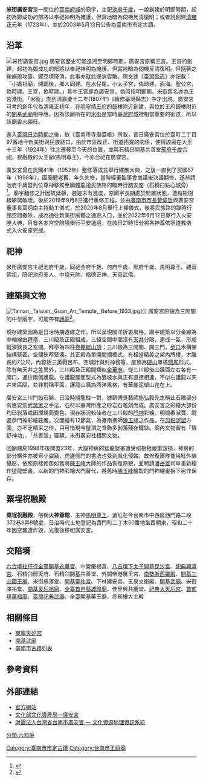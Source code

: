 {{tw monument
|name=臺南廣安宮
|formername=王宮、廣安宮共善堂
|image=米街廣安宮1.jpg
|imagename=
|othername=米街廣安宮
|formalname=
|level=直轄市定古蹟
|class=寺廟
|time={{QIN}}[[雍正|雍正]]元年（1723年) 
|location={{TWN}}[[臺南市|臺南市]][[中西區_(台灣)|中西區]]新美街172號
|open=
|cost=
|website=
|reg_url =https://nchdb.boch.gov.tw/assets/overview/monument/20030513000007
}}
'''米街廣安宮'''是一間位於[[臺南|臺南]][[府城|府城]]的廟宇，主祀[[池府千歲|池府千歲]]，一說創建於明鄭時期，起初為鄭成功的部將以奉祀神明為掩護，但實地暗為伺機反清復明{{r|廣}}；或者說創建[[臺灣清治時期|清]][[雍正|雍正]]元年（1723年），並於2003年5月13日公告為臺南市市定古蹟{{r|文}}。

== 沿革 ==
[[File:米街廣安宮.jpg|thumb]]
廣安宮歷史可能追溯至明鄭時期，廣安宮原稱王宮。王宮的創建，起初為鄭成功的部將以奉祀神明為掩護，但實地暗為伺機反清復明。但隨著之後施琅攻臺、鄭克塽降清，此事亦就此煙消雲散。陳文達《[[臺灣縣志|臺灣縣志]]》亦記載：「小媽祖廟，開闢後，鄉人同建。在水仔尾。小太子宮，偽時建。面海。聖公宮，偽時建。王宮，偽時建。」其中王宮即為廣安宮，偽時指明鄭朝。米街舊名亦為王宮港街。「米街」直到清嘉慶十二年(1807年)《續修臺灣縣志》中才出現。{{r|廣}}廣安宮可考的創年代為清雍正初年，在[[祀典大天后宮|明寧靖王府]]的鼓樓附近創建，與位於王府鐘樓附近的[[開基武廟|開基武廟]]相呼應{{r|傅}}。因為該廟所在的[[米街|米街]]是當時[[臺灣府城|臺灣府城]]裡相當重要的街道，所以該廟香火頗旺{{r|傅}}。

進入[[臺灣日治時期|臺灣日治時期]]之後，依《臺南市寺廟臺帳》所載，昔日廣安宮位於臺町二丁目97番地今新美街與民族路口，由於市區改正、街道拓寬的關係，使得該廟在大正十三年（1924年）往北遷移至今天的位置，並與石精臼開基共善堂[[邢府千歲|邢府千歲]]合祀{{r|傅}}。祝融殿的火王爺(馬明尊王)，今亦合祀在廣安宮。

廣安宮曾在民國41年（1952年）整修落成並舉行建醮大典，之後一直到了民國87年（1998年），因廟體老舊、年久失修，當時經董監事會商議後決議翻修，遂恭請池府千歲暨列位尊神移駕至廟體龍邊民族路的臨時行舘安座（石精臼點心城旁）{{r|傅}}<ref>{{Cite news|last=孟慶慈|url=http://news.ltn.com.tw/news/local/paper/761813|title=〈南部〉廣安宮愁錢 南市府建議「古蹟容積移轉」|work=自由時報電子報|date=2014-03-13|accessdate=2016-12-29|archive-date=2016-12-29|archive-url=https://web.archive.org/web/20161229064724/http://news.ltn.com.tw/news/local/paper/761813|dead-url=no}}</ref>。廟宇翻修之計因故延磐，遲遲未有進度，原廟宇長期處於閒置狀態，遭榕樹樹根攀爬破壞。後於2019年9月8日進行重修工程，並由[[臺南市市長|臺南市市長]][[黃偉哲|黃偉哲]]與廣安宮董事長葉炳南主持動工儀式{{r|蔡}}，於2020年8月舉行上樑儀式，後將民族路的臨時行館空間撤除，成為通往新美街廟體之通廊入口，並於2022年6月12日舉行入火安座大典，且有各友宮交陪境舉行平安遶境，在該日21時15分將各神尊依照道教儀式入火安座完成。

==祀神==
米街廣安宮主祀池府千歲，同祀金府千歲、何府千歲、邢府千歲、馬明尊王、觀音佛祖，陪祀池府夫人、中壇元帥、福德正神、天真武佛。

== 建築與文物 ==
[[File:Tainan,_Taiwan,_Guan_An_Temple,_Before_1933.jpg|thumb]]》]]
廣安宮原貌為三開間的中型廟宇，可能帶有[[厢房|護龍]]<ref>{{Cite book|author=相良吉哉|title=《[[臺南州祠廟名鑑|臺南州祠廟名鑑]]》|publisher=臺灣日日新報社臺南支局 |location=臺南市錦町二丁目七七番地|date=1933-08-18}}</ref>。

現存建築因為是日治時期遷建之作，所以呈現閩洋折衷風格{{r|傅}}。廟宇建築以分金線為中軸線由[[抱廈|拜亭]]、三川殿及正殿組成，三組空間中間沒有[[天井|天井]]分隔，連成一氣，形成縱深狹長之空間。拜亭為四柱[[卷棚顶|卷棚]][[歇山顶|歇山頂]]；三川殿為三開間、開三門，[[檐廊|步口]]木構架結構緊密，空間狹窄緊湊。其正殿為單開間擱檁式，有相當精美之架內牌樓，木雕長約7公尺，內容括三英戰呂布、空城計與封神榜等{{r|修}}，屋頂為[[硬山顶|硬山]]單檐[[燕尾脊|燕尾]]形式。除有無天井之差異外，三川殿及正殿間類似[[臺南金華府|金華府]]。從三川殿後山牆面左右各有一開口，通往兩側護龍。左護龍屋面型式為雙坡水與正有直接相連，不似右護龍以天井來區隔，並非對稱平面。{{r|文}}護龍山牆為西洋風格，有華麗泥塑山花在上{{r|傅}}。

廣安宮三川門設石獅、日治時期龍柱一對，據薪傳獎藝師施弘毅先生稱此石雕部分有惠安崇武[[蔣馨|蔣家]]之手法，石材以臺灣所產之砂岩石雕刻而成。廣安宮之彩繪大部份均已剝落或因煙燻而變色。現存狀況較佳者在三川殿的[[门神|門神]]彩繪。明間秦淑寶、尉遲恭門神彩繪莊嚴。次間繪有12節氣，為臺南畫師[[陳玉峰_(彩繪匠師)|陳玉峰]]之作品。在[[剪瓷雕|剪黏]][[泥塑|泥塑]]方面，亦不乏精采之作，只可惜現今屋頂之脊飾多剝落殘存鐵絲。{{r|文}}廟內文物留有「恆舒神功」、「共善堂」匾額，米街廣安社相關文物。

因廟體於1998年後閒置23年，大殿神房的猛龍壁畫遭受榕樹根嚴重毀損，神房的部分構件亦被宵小盜竊，虎邊側門的書法也受到風化侵蝕，故修復團隊使用紅外線攝影，依照原樣修舊如舊將[[陳玉峰_(彩繪匠師)|陳玉峰]]大師的作品恢復原貌，並聘請[[潘岳雄|潘岳雄]]司阜重新繪作猛龍壁畫。以新的門神彩繪大門替代，將舊時[[陳玉峰_(彩繪匠師)|陳玉峰]]繪製的門神繪畫拆下另作保存。

==粟埕祝融殿==
'''粟埕祝融殿'''，俗稱'''火神爺館'''，主神[[馬明尊王|馬明尊王]]，遺址在今台南市中西區西門路二段372巷8弄8號處，日治時代土地登記為西門町二丁木50番地坐西朝東，昭和二十年因空襲遭炸毀，光復後移祀廣安宮。

==交陪境==
[[開基永華宮|六合境柱仔行全臺開基永華宮]]、中營慶福宮、[[昆沙宮|八吉境下太子開基昆沙宮]]、[[大觀音亭興濟宮|祀典興濟宮]]、石精臼邢天府、石精臼開基共善堂、外關帝港厲王宮、[[南勢街西羅殿|南勢街西羅殿]]、[[臺南三山國王廟|開基三山國王廟]]、米街忠澤堂、[[開基靈祐宮|開基靈祐宮]]、下林建安宮、玉泉文衡殿、[[開基武廟|開基武廟]]、米街澤祐堂、[[開基天后祖廟|開基天后祖廟]]、[[全臺首邑縣城隍廟|全臺首邑縣城隍廟]]、佳里興共慶堂、[[祀典大天后宮|祀典大天后宮]]、[[首貳境萬福庵|首貳境萬福庵]]、[[臺灣祀典武廟|臺灣祀典武廟]]、全臺開基藥王廟、赤崁樓大士殿

== 相關條目 ==
*[[東寧天妃宮|東寧天妃宮]]
*[[開基武廟|開基武廟]]
*[[臺南市古蹟列表|臺南市古蹟列表]]

== 參考資料 ==
{{reflist|refs=
<ref name="傅">{{cite book|author=[[傅朝卿|傅朝卿]] |title=台南市古蹟與歷史建築總覽 |publisher=台灣建築與文化資產出版社 |location=台南市 |isbn=957-30880-4-5 |date=2001年11月}}</ref>
<ref name="文">[https://nchdb.boch.gov.tw/assets/overview/monument/20030513000007 廣安宮] {{Wayback|url=https://nchdb.boch.gov.tw/assets/overview/monument/20030513000007 |date=20180218091053 }}.文化部文化資產局</ref>
<ref name="修">{{Cite news|url=https://udn.com/news/story/7326/4786278|author=修瑞瑩|title=聯合新聞網 影／超美！台南米街廣安宮整修 露出原來的雕梁畫棟|publisher=聯合報|date=2020-08-16|accessdate=2021-06-05|archive-date=2021-06-05|archive-url=https://web.archive.org/web/20210605024645/https://udn.com/news/story/7326/4786278|dead-url=no}}</ref>
<ref name="蔡">{{cite news |url=https://news.ltn.com.tw/news/life/paper/1316460 |author=蔡文居 |title=〈市定古蹟廣安宮 預定明年10月修復〉 |publisher=自由時報 |date=2019-09-09 |accessdate=2019-09-09 |archive-date=2020-07-16 |archive-url=https://web.archive.org/web/20200716011333/https://news.ltn.com.tw/news/life/paper/1316460 |dead-url=no }}</ref>
<ref name="廣">{{cite news |url=http://www.guangangong.com.tw/index.php?lang=cht |title=米街廣安宮官方網站 |accessdate=2021-06-05 |archive-date=2022-01-30 |archive-url=https://web.archive.org/web/20220130134044/http://www.guangangong.com.tw/index.php?lang=cht |dead-url=no }}</ref>
}}

== 外部連結 ==
*[http://www.guangangong.com.tw/ 官方網站] {{Wayback|url=http://www.guangangong.com.tw/ |date=20220125053616 }}
*[https://nchdb.boch.gov.tw/assets/overview/monument/20030513000007  文化部文化資產局—廣安宮] {{Wayback|url=https://nchdb.boch.gov.tw/assets/overview/monument/20030513000007 |date=20180218091053 }}
*[http://crgis.rchss.sinica.edu.tw/temples/TainanCity/westcentral/2108017-CTNSGAG 財團法人台灣省台南市廣安宮 — 文化資源地理資訊系統] {{Wayback|url=http://crgis.rchss.sinica.edu.tw/temples/TainanCity/westcentral/2108017-CTNSGAG |date=20161229064752 }}

{{臺灣府城聯境}}{{五條港}}{{台灣直轄市定古蹟}}
{{臺南市古蹟}}

[[Category:臺南市市定古蹟|Category:臺南市市定古蹟]]
[[分類:六和境|分類:六和境]]
[[Category:台南市王爺廟|Category:台南市王爺廟]]